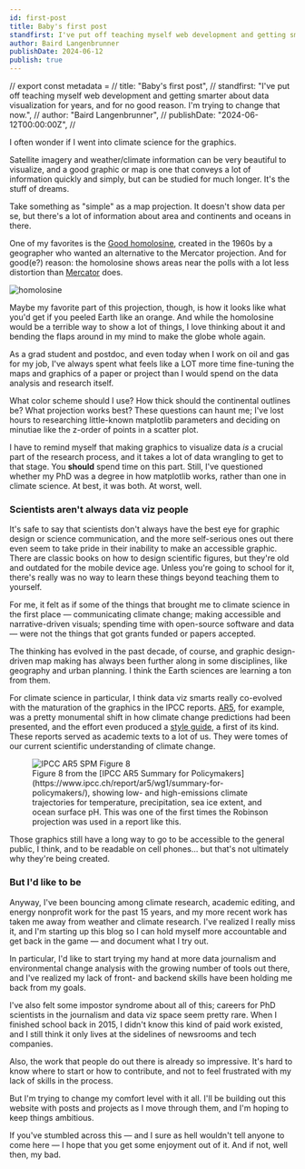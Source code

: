 ```yaml
---
id: first-post
title: Baby's first post
standfirst: I've put off teaching myself web development and getting smarter about data visualization for years, and for no good reason. I'm trying to change that now.
author: Baird Langenbrunner
publishDate: 2024-06-12
publish: true
---
```


// export const metadata =
// title: "Baby's first post",
// standfirst: "I've put off teaching myself web development and getting smarter about data visualization for years, and for no good reason. I'm trying to change that now.",
// author: "Baird Langenbrunner",
// publishDate: "2024-06-12T00:00:00Z",
//


I often wonder if I went into climate science for the graphics.

Satellite imagery and weather/climate information can be very beautiful to visualize, and a good graphic or map is one that conveys a lot of information quickly and simply, but can be studied for much longer. It's the stuff of dreams.

Take something as "simple" as a map projection. It doesn't show data per se, but there's a lot of information about area and continents and oceans in there.

One of my favorites is the [Good homolosine](https://en.wikipedia.org/wiki/Goode_homolosine_projection), created in the 1960s by a geographer who wanted an alternative to the Mercator projection. And for good(e?) reason: the homolosine shows areas near the polls with a lot less distortion than [Mercator](https://en.wikipedia.org/wiki/Mercator_projection) does.

<Image src={homolosine} alt="homolosine" className="image-widths mx-auto" />

Maybe my favorite part of this projection, though, is how it looks like what you'd get if you peeled Earth like an orange. And while the homolosine would be a terrible way to show a lot of things, I love thinking about it and bending the flaps around in my mind to make the globe whole again.

<Triangles />

As a grad student and postdoc, and even today when I work on oil and gas for my job, I've always spent what feels like a LOT more time fine-tuning the maps and graphics of a paper or project than I would spend on the data analysis and research itself.

What color scheme should I use? How thick should the continental outlines be? What projection works best? These questions can haunt me; I've lost hours to researching little-known matplotlib parameters and deciding on minutiae like the z-order of points in a scatter plot.

I have to remind myself that making graphics to visualize data _is_ a crucial part of the research process, and it takes a lot of data wrangling to get to that stage. You **should** spend time on this part. Still, I've questioned whether my PhD was a degree in how matplotlib works, rather than one in climate science. At best, it was both. At worst, well.

### Scientists aren't always data viz people

It's safe to say that scientists don't always have the best eye for graphic design or science communication, and the more self-serious ones out there even seem to take pride in their inability to make an accessible graphic. There are classic books on how to design scientific figures, but they're old and outdated for the mobile device age. Unless you're going to school for it, there's really was no way to learn these things beyond teaching them to yourself.

For me, it felt as if some of the things that brought me to climate science in the first place — communicating climate change; making accessible and narrative-driven visuals; spending time with open-source software and data — were not the things that got grants funded or papers accepted.

The thinking has evolved in the past decade, of course, and graphic design-driven map making has always been further along in some disciplines, like geography and urban planning. I think the Earth sciences are learning a ton from them.

For climate science in particular, I think data viz smarts really co-evolved with the maturation of the graphics in the
IPCC reports. [AR5](https://www.ipcc.ch/assessment-report/ar5/), for example, was a pretty monumental shift in how climate change predictions had been presented, and the effort even produced a [style guide](https://www.ipcc.ch/site/assets/uploads/2019/04/IPCC-visual-style-guide.pdf), a first of its kind. These reports served as academic texts to a lot of us. They were tomes of our current scientific understanding of climate change.

<figure className="">
  <Image
    src={spmFig08}
    alt="IPCC AR5 SPM Figure 8"
    className="w-[100%] sm:w-[450px] mx-auto"
  />
  <figcaption>
    Figure 8 from the [IPCC AR5 Summary for
    Policymakers](https://www.ipcc.ch/report/ar5/wg1/summary-for-policymakers/),
    showing low- and high-emissions climate trajectories for temperature,
    precipitation, sea ice extent, and ocean surface pH. This was one of the
    first times the Robinson projection was used in a report like this.
  </figcaption>
</figure>

Those graphics still have a long way to go to be accessible to the general public, I think, and to be readable on cell phones... but that's not ultimately why they're being created.

### But I'd like to be

Anyway, I've been bouncing among climate research, academic editing, and energy nonprofit work for the past 15 years, and my more recent work has taken me away from weather and climate research. I've realized I really miss it, and I'm starting up this blog so I can hold myself more accountable and get back in the game — and document what I try out.

In particular, I'd like to start trying my hand at more data journalism and environmental change analysis with the growing number of tools out there, and I've realized my lack of front- and backend skills have been holding me back from my goals.

I've also felt some impostor syndrome about all of this; careers for PhD scientists in the journalism and data viz space seem pretty rare. When I finished school back in 2015, I didn't know this kind of paid work existed, and I still think it only lives at the sidelines of newsrooms and tech companies.

Also, the work that people do out there is already so impressive. It's hard to know where to start or how to contribute, and not to feel frustrated with my lack of skills in the process.

But I'm trying to change my comfort level with it all. I'll be building out this website with posts and projects as I move through them, and I'm hoping to keep things ambitious.

If you've stumbled across this — and I sure as hell wouldn't tell anyone to come here — I hope that you get some enjoyment out of it. And if not, well then, my bad.

<Triangles />

